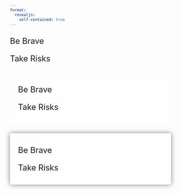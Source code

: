 ```yaml
---
format:
  revealjs:
    self-contained: true
---
```


## {background-image="../../media/tim-marshall.jpg"}

## {background-image="../../media/tim-marshall.jpg"}

::: {.absolute left="55%" top="55%" style="font-size:1.8em;"}
Be Brave

Take Risks
:::

## {background-image="../../media/tim-marshall.jpg"}

::: {.absolute left="55%" top="55%" style="font-size:1.8em; padding: 0.5em 1em; background-color: rgba(255, 255, 255, .5);"}
Be Brave

Take Risks
:::

## {background-image="../../media/tim-marshall.jpg"}

::: {.absolute left="55%" top="55%" style="font-size:1.8em; padding: 0.5em 1em; background-color: rgba(255, 255, 255, .5); backdrop-filter: blur(5px); box-shadow: 0 0 1rem 0 rgba(0, 0, 0, .5); border-radius: 5px;"}
Be Brave

Take Risks
:::

